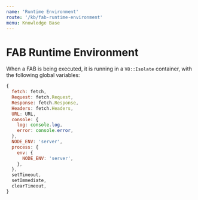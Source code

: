 ```yaml
---
name: 'Runtime Environment'
route: '/kb/fab-runtime-environment'
menu: Knowledge Base
---
```


# FAB Runtime Environment

When a FAB is being executed, it is running in a `V8::Isolate` container, with the following global variables:

```js
{
  fetch: fetch,
  Request: fetch.Request,
  Response: fetch.Response,
  Headers: fetch.Headers,
  URL: URL,
  console: {
    log: console.log,
    error: console.error,
  },
  NODE_ENV: 'server',
  process: {
    env: {
      NODE_ENV: 'server',
    },
  },
  setTimeout,
  setImmediate,
  clearTimeout,
}
```
